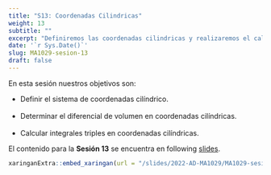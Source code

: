 ---
title: "S13: Coordenadas Cilindricas"
weight: 13
subtitle: ""
excerpt: "Definiremos las coordenadas cilindricas y realizaremos el calculo de integrales triples usando estos cambios"
date: '`r Sys.Date()`'
slug: MA1029-sesion-13
draft: false
---

En esta sesión nuestros objetivos son:

 * Definir el sistema de coordenadas cilíndrico. <br/><br/>
 * Determinar el diferencial de volumen en coordenadas cilíndricas. <br/><br/>
 * Calcular integrales triples en coordenadas cilíndricas.


El contenido para la **Sesión 13** se encuentra en following [slides](/slides/2022-AD-MA1029/MA1029-sesion-13).

```{r embed-xaringan, echo=FALSE}
xaringanExtra::embed_xaringan(url = "/slides/2022-AD-MA1029/MA1029-sesion-13", ratio = "4:3")
```